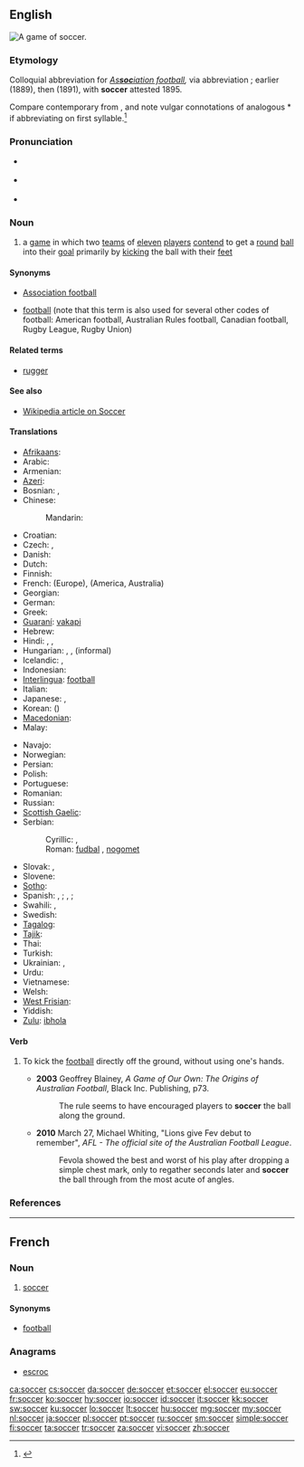 ==English==
[[Image:FIFA World Cup 2006 - SWE vs. PAR.jpg|thumb|right|A game of soccer.]]
{{wikipedia}}

===Etymology===
Colloquial abbreviation for ''[[association football|As'''soc'''iation football]],'' via abbreviation {{term|assoc.|Assoc.|lang=en}}{{suffix||er|ss=7|t2=(slang suffix)}}; earlier {{term|socca}} (1889), then {{term|socker}} (1891), with '''soccer''' attested 1895.

Compare contemporary {{term|rugger|lang=en}} from {{term|Rugby|lang=en}}, and note vulgar connotations of analogous *{{term||asser}} if abbreviating on first syllable.<ref>{{R:Online Etymology Dictionary}}</ref>

===Pronunciation===
* {{a|UK}} {{IPA|/ˈsɒk.əː/}} {{SAMPA|/"sQk@/}}
* {{a|US}} {{IPA|/ˈsɑk.ɚ/}} {{SAMPA|/"sAk@`/}}
* {{rhymes|ɒkə(r)}}

===Noun===
{{en-noun|-}}

# {{chiefly|North America|Australia}} a [[game]] in which two [[team]]s of [[eleven]] [[player]]s [[contend]] to get a [[round]] [[ball]] into their [[goal]] primarily by [[kick]]ing the ball with their [[foot|feet]]

====Synonyms====
* {{qualifier|UK}} [[association football|Association football]]
* [[football]] (note that this term is also used for several other codes of football: American football, Australian Rules football, Canadian football, Rugby League, Rugby Union)

====Related terms====
* [[rugger]]

====See also====
* [[w:Association football|Wikipedia article on Soccer]]

====Translations====
{{trans-top|soccer}}
* [[Afrikaans]]: {{t+|af|sokker|xs=Afrikaans}}
* Arabic: {{t-|ar|كرة القدم|f|tr=kúrat al-qádam}}
* Armenian: {{t+|hy|ֆուտբոլ|tr=futbol}}
* [[Azeri]]: {{t+|az|futbol|xs=Azeri}}
* Bosnian: {{t-|bs|fudbal|m}}, {{t-|bs|nogomet|m}}
* Chinese:
*: Mandarin: {{t-|cmn|足球|tr=zúqiú|sc=Hani}}
* Croatian: {{t+|hr|nogomet|m}}
* Czech: {{t+|cs|fotbal|m}}, {{t|cs|kopaná|f}}
* Danish: {{t-|da|fodbold|c}}
* Dutch: {{t+|nl|voetbal|n}}
* Finnish: {{t+|fi|jalkapallo}}
* French: {{t+|fr|football|m}} (Europe), {{t+|fr|soccer|m}} (America, Australia)
* Georgian: {{t-|ka|ფეხბურთი|tr=p'exburt'i|sc=Geor|xs=Georgian}}
* German: {{t+|de|Fußball|m}}
* Greek: {{t+|el|ποδόσφαιρο|n|tr=podósfairo}}
* [[Guaraní]]: [[vakapi]]
* Hebrew: {{t+|he|כדורגל|m|alt=כַּדּוּרֶגֶל|tr=kadurégel}}
* Hindi: {{t-|hi|फ़ुटबॉल|tr=fuṭbol|xs=Hindi}}, {{t-|hi|फ़ुटबाल|tr=fuṭbāl, fuṭbol|xs=Hindi}}, {{t|hi|फुटबॉल|tr=phuṭbol|xs=Hindi}}
* Hungarian: {{t+|hu|labdarúgás}}, {{t+|hu|futball}}, {{t+|hu|foci}} (informal)
* Icelandic: {{t+|is|fótbolti|m}}, {{t-|is|knattspyrna|f}}
* Indonesian: {{t|id|sepakbola|xs=Indonesian}}
* [[Interlingua]]: [[football]]
* Italian: {{t+|it|calcio|m}}
* Japanese: {{t+|ja|サッカー|tr=sakkā}}, {{t+|ja|蹴球|tr=しゅうきゅう, shūkyū}} {{qualifier|rare}}
* Korean: {{t+|ko|축구|tr=chukgu|sc=Hang}} ({{t+|ko|蹴球|sc=Hani}})
* [[Macedonian]]: {{t-|mk|фудбал|m|tr=fúdbal}}
* Malay: {{t+|ms|bola sepak|xs=Malay}}
{{trans-mid}}
* Navajo: {{tø|nv|jooł nabíznítaałí}}
* Norwegian: {{t+|no|fotball|m}}
* Persian: {{t-|fa|فوتبال|tr=futbâl|xs=Persian}}
* Polish: {{t+|pl|piłka nożna|f}}
* Portuguese: {{t+|pt|futebol|m}}
* Romanian: {{t+|ro|fotbal|n}}
* Russian: {{t+|ru|футбол|m|tr=futból}}
* [[Scottish Gaelic]]: {{t-|gd|ball-coise|m|xs=Scottish Gaelic}}
* Serbian:
*: Cyrillic: {{t+|sr|фудбал|m|sc=Cyrl}}, {{t-|sr|ногомет|m|sc=Cyrl}}
*: Roman: [[fudbal#Serbian|fudbal]] {{m}}, [[nogomet]] {{m}}
* Slovak: {{t|sk|futbal|m}}, {{t-|sk|fotbal|m}}
* Slovene: {{t+|sl|nogomet|m}}
* [[Sotho]]: {{t-|st|bolo|xs=Sotho}}
* Spanish: {{t+|es|fútbol|m}}, {{qualifier|Mexico}} {{t+|es|futbol}}; {{t+|es|balompié|m}}, {{t+|es|balón-pie|m}}; {{qualifier|Mexico}} {{t+|es|pambol}}
* Swahili: {{t+|sw|soka|xs=Swahili}},  {{t+|sw|kandanda|xs=Swahili}}
* Swedish: {{t+|sv|fotboll|c}}
* [[Tagalog]]: {{t|tl|putbol}}
* [[Tajik]]: {{t|tg|футбол|sc=Cyrl}}
* Thai: {{t|th|ฟุตบอล|tr=fóot-bon}}
* Turkish: {{t+|tr|futbol}}
* Ukrainian: {{t-|uk|футбол|m|tr=futból|xs=Ukrainian}}, {{t-|uk|копаний м’яч|m|tr=kópanyj m”jač|xs=Ukrainian}}
* Urdu: {{t|ur|فٹ بال|tr=fuṭ bāl|xs=Urdu}}
* Vietnamese: {{t+|vi|bóng đá|xs=Vietnamese}}
* Welsh: {{t|cy|pêl-droed|m}}
* [[West Frisian]]: {{t|fy|fuotbal|xs=West Frisian}} {{u}}
* Yiddish: {{t-|yi|פֿוסבאָל|m|tr=fusbol|xs=Yiddish}}
* [[Zulu]]: [[ibhola]]
{{trans-bottom}}

====Verb====
{{en-verb}}

# {{context|[[Australian rules football]]}} To kick the [[football]] directly off the ground, without using one's hands.
#* '''2003''' Geoffrey Blainey, ''A Game of Our Own: The Origins of Australian Football'', Black Inc. Publishing, p73.
#*: The rule seems to have encouraged players to '''soccer''' the ball along the ground.
#* '''2010''' March 27, Michael Whiting, "Lions give Fev debut to remember", ''AFL - The official site of the Australian Football League''.
#*: Fevola showed the best and worst of his play after dropping a simple chest mark, only to regather seconds later and '''soccer''' the ball through from the most acute of angles.

===References===
<references/>

----

==French==

===Noun===
{{fr-noun-unc|m}}

# {{Quebec|lang=fr}} [[#English|soccer]] {{gloss|[[association football]]}}

====Synonyms====
* [[football#French|football]] {{m}} {{qualifier|European French}}

===Anagrams===
* [[escroc#French|escroc]]

[[ca:soccer]]
[[cs:soccer]]
[[da:soccer]]
[[de:soccer]]
[[et:soccer]]
[[el:soccer]]
[[eu:soccer]]
[[fr:soccer]]
[[ko:soccer]]
[[hy:soccer]]
[[io:soccer]]
[[id:soccer]]
[[it:soccer]]
[[kk:soccer]]
[[sw:soccer]]
[[ku:soccer]]
[[lo:soccer]]
[[lt:soccer]]
[[hu:soccer]]
[[mg:soccer]]
[[my:soccer]]
[[nl:soccer]]
[[ja:soccer]]
[[pl:soccer]]
[[pt:soccer]]
[[ru:soccer]]
[[sm:soccer]]
[[simple:soccer]]
[[fi:soccer]]
[[ta:soccer]]
[[tr:soccer]]
[[za:soccer]]
[[vi:soccer]]
[[zh:soccer]]